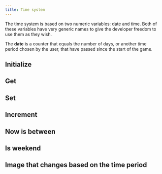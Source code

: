 ```yaml
---
title: Time system
---
```


<Callout title="Nomenclature" type="info">
The time system is based on two numeric variables: date and time. Both of these variables have very generic names to give the developer freedom to use them as they wish.

The **date** is a counter that equals the number of days, or another time period chosen by the user, that have passed since the start of the game.

</Callout>

## Initialize

## Get

## Set

## Increment

## Now is between

## Is weekend

## Image that changes based on the time period
